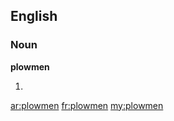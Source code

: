 ==English==

===Noun===
'''plowmen'''

# {{plural of|[[plowman]]}}

[[ar:plowmen]]
[[fr:plowmen]]
[[my:plowmen]]
